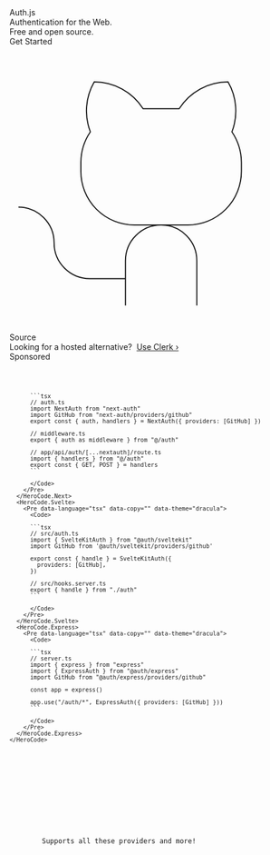 
<div className="relative overflow-hidden w-full h-full flex flex-col">
  <section className="flex justify-center w-full px-8 xl:px-0 flex-col lg:flex-row self-center items-center lg:items-start gap-6 max-w-7xl pt-12 pb-24 sm:py-32 lg:py-56">
    <div className="flex-col flex justify-start gap-10 lg:py-8 mx-8">
      <div className="flex flex-col gap-8 justify-center py-2 items-center w-full">
        <span className="text-6xl font-black lg:text-8xl">Auth.js</span>
        <div className="flex flex-col gap-4 justify-center text-2xl font-bold text-center lg:text-3xl">
          <div>Authentication for the Web.</div>
          <div className="underline-highlight">Free and open source.</div>
        </div>
      </div>
      <div className="text-lg justify-center items-center flex gap-4">
        <Link
          href="/getting-started"
          className="p-3 w-1/2 text-center font-semibold bg-violet-600 dark:bg-violet-800 text-white hover:dark:bg-violet-900 transition hover:bg-violet-700 duration-300"
        >
          Get Started
        </Link>
        <Link
          href="https://github.com/nextauthjs/next-auth"
          target="_blank"
          className="p-3 w-1/2 justify-center flex gap-2 items-center dark:bg-gray-300 bg-violet-200 text-black transition duration-300 hover:dark:bg-gray-400 hover:bg-violet-300"
        >
          <svg className="size-5" viewBox="0 0 256 256">
            <rect width="256" height="256" fill="none" />
            <path
              d="M119.83,56A52,52,0,0,0,76,32a51.92,51.92,0,0,0-3.49,44.7A49.28,49.28,0,0,0,64,104v8a48,48,0,0,0,48,48h48a48,48,0,0,0,48-48v-8a49.28,49.28,0,0,0-8.51-27.3A51.92,51.92,0,0,0,196,32a52,52,0,0,0-43.83,24Z"
              fill="none"
              stroke="currentColor"
              strokeLinecap="round"
              strokeLinejoin="round"
              strokeWidth="16"
            />
            <path
              d="M104,232V192a32,32,0,0,1,32-32h0a32,32,0,0,1,32,32v40"
              fill="none"
              stroke="currentColor"
              strokeLinecap="round"
              strokeLinejoin="round"
              strokeWidth="16"
            />
            <path
              d="M104,208H72a32,32,0,0,1-32-32A32,32,0,0,0,8,144"
              fill="none"
              stroke="currentColor"
              strokeLinecap="round"
              strokeLinejoin="round"
              strokeWidth="16"
            />
          </svg>
          Source
        </Link>
      </div>
      <div className="text-lg flex-col flex gap-2 items-center">
        <div className="flex self-stretch justify-between text-base  dark:bg-neutral-900 bg-slate-50 p-4 ring-1 ring-slate-300 dark:ring-gray-700 rounded-md">
          Looking for a hosted alternative?&nbsp;
          <a
            href="https://clerk.com?utm_source=sponsorship&utm_medium=website&utm_campaign=authjs&utm_content=cta"
            target="_blank"
            className="flex gap-2 text-violet-600"
          >
            Use Clerk ›
          </a>
        </div>
        <span className="text-xs text-slate-400 font-semibold">Sponsored</span>
      </div>
    </div>
    <HeroCode>
      <HeroCode.Next>
        <Pre data-language="tsx" data-copy="" data-theme="dracula">
          <Code>

          ```tsx
          // auth.ts
          import NextAuth from "next-auth"
          import GitHub from "next-auth/providers/github"
          export const { auth, handlers } = NextAuth({ providers: [GitHub] })

          // middleware.ts
          export { auth as middleware } from "@/auth"

          // app/api/auth/[...nextauth]/route.ts
          import { handlers } from "@/auth"
          export const { GET, POST } = handlers
          ```

          </Code>
        </Pre>
      </HeroCode.Next>
      <HeroCode.Svelte>
        <Pre data-language="tsx" data-copy="" data-theme="dracula">
          <Code>

          ```tsx
          // src/auth.ts
          import { SvelteKitAuth } from "@auth/sveltekit"
          import GitHub from '@auth/sveltekit/providers/github'

          export const { handle } = SvelteKitAuth({
            providers: [GitHub],
          })

          // src/hooks.server.ts
          export { handle } from "./auth"
          ```

          </Code>
        </Pre>
      </HeroCode.Svelte>
      <HeroCode.Express>
        <Pre data-language="tsx" data-copy="" data-theme="dracula">
          <Code>

          ```tsx
          // server.ts
          import { express } from "express"
          import { ExpressAuth } from "@auth/express"
          import GitHub from "@auth/express/providers/github"

          const app = express()

          app.use("/auth/*", ExpressAuth({ providers: [GitHub] }))
          ```

          </Code>
        </Pre>
      </HeroCode.Express>
    </HeroCode>

  </section>
  <Guides />
  <section
    className="flex relative h-[40rem] flex-col justify-between items-center pt-24 pb-12
    bg-neutral-200 dark:bg-neutral-900 overflow-hidden"
  >
    <div
      className="z-10 flex gap-4 justify-start items-center text-2xl md:text-3xl font-bold
      text-center text-white lg:text-4xl h-full"
    >
      <div className="leading-normal text-slate-800 px-12 dark:text-slate-200 pb-12 dark:drop-shadow-none">
        Supports all these providers and more!
      </div>
    </div>
    <LogosMarquee />
  </section>
  <Footer className="bg-white dark:bg-neutral-950 py-8 !m-0" />
  <Blur />
  <div className="overflow-hidden bg-animation -z-10">
    <div id="stars"></div>
    <div id="stars2"></div>
    <div id="stars3"></div>
    <div id="stars4"></div>
  </div>
</div>

